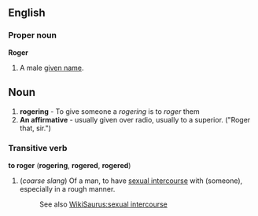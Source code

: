 ==English==
===Proper noun===
'''Roger'''

#A male [[given name]].

==Noun==
#'''rogering''' - To give someone a ''rogering'' is to ''roger'' them
#'''An affirmative''' - usually given over radio, usually to a superior.  ("Roger that, sir.")
===Transitive verb===
'''to roger''' ('''rogering''', '''rogered''', '''rogered''')

#(''coarse slang'') Of a man, to have [[sexual intercourse]] with (someone), especially in a rough manner. 
#:See also [[WikiSaurus:sexual intercourse]]